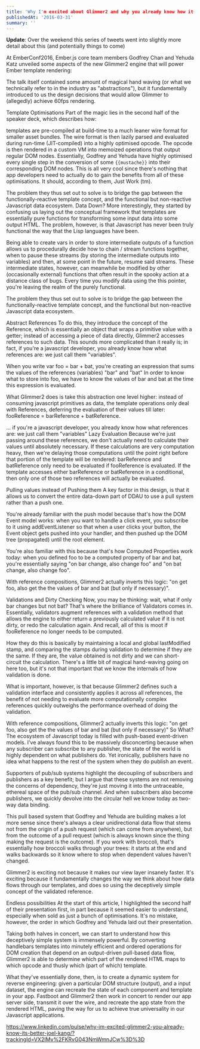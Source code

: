 ```yaml
---
title: 'Why I'm excited about Glimmer2 and why you already know how it's better'
publishedAt: '2016-03-31'
summary: ''
---
```


**Update**: Over the weekend this series of tweets went into slightly more
detail about this (and potentially things to come)

At EmberConf2016, Ember.js core team members Godfrey Chan and Yehuda Katz
unveiled some aspects of the new Glimmer2 engine that will power Ember template
rendering:

The talk itself contained some amount of magical hand waving (or what we
technically refer to in the industry as "abstractions"), but it fundamentally
introduced to us the design decisions that would allow Glimmer to (allegedly)
achieve 60fps rendering.

Template Optimisations Part of the magic lies in the second half of the speaker
deck, which describes how:

templates are pre-compiled at build-time to a much leaner wire format for
smaller asset bundles. The wire format is then lazily parsed and evaluated
during run-time (JIT-compiled) into a highly optimised opcode. The opcode is
then rendered in a custom VM into memoized operations that output regular DOM
nodes. Essentially, Godfrey and Yehuda have highly optimised every single step
in the conversion of some `{{mustache}}` into their corresponding DOM nodes. This
is all very cool since there's nothing that app developers need to actually do
to gain the benefits from all of these optimisations. It should, according to
them, Just Work (tm).

The problem they thus set out to solve is to bridge the gap between the
functionally-reactive template concept, and the functional but non-reactive
Javascript data ecosystem. Data Down? More interestingly, they started by
confusing us laying out the conceptual framework that templates are essentially
pure functions for transforming some input data into some output HTML. The
problem, however, is that Javascript has never been truly functional the way
that the Lisp languages have been.

Being able to create vars in order to store intermediate outputs of a function
allows us to procedurally decide how to chain / stream functions together, when
to pause these streams (by storing the intermediate outputs into variables) and
then, at some point in the future, resume said streams. These intermediate
states, however, can meanwhile be modified by other (occasionally external)
functions that often result in the spooky action at a distance class of bugs.
Every time you modify data using the this pointer, you're leaving the realm of
the purely functional.

The problem they thus set out to solve is to bridge the gap between the
functionally-reactive template concept, and the functional but non-reactive
Javascript data ecosystem.

Abstract References To do this, they introduce the concept of the Reference,
which is essentially an object that wraps a primitive value with a getter;
instead of accessing a piece of data directly, Glimmer2 accesses references to
such data. This sounds more complicated than it really is; in fact, if you're a
javascript developer, you already know how what references are: we just call
them "variables".

When you write var foo = bar + bat, you're creating an expression that sums the
values of the references (variables) "bar" and "bat" In order to know what to
store into foo, we have to know the values of bar and bat at the time this
expression is evaluated.

What Glimmer2 does is take this abstraction one level higher: instead of
consuming javascript primitives as data, the template operations only deal with
References, deferring the evaluation of their values till later: fooReference =
barReference + batReference.

 ... if you're a javascript developer, you already know how what references are:
we just call them "variables" Lazy Evaluation Because we're just passing around
these references, we don't actually need to calculate their values until
absolutely necessary. If these calculations are very computation heavy, then
we're delaying those computations until the point right before that portion of
the template will be rendered: barReference and batReference only need to be
evaluated if fooReference is evaluated. If the template accesses either
barReference or batReference in a conditional, then only one of those two
references will actually be evaluated.

Pulling values instead of Pushing them A key factor in this design, is that it
allows us to convert the entire data-down part of DDAU to use a pull system
rather than a push one.

You're already familiar with the push model because that's how the DOM Event
model works: when you want to handle a click event, you subscribe to it using
addEventListener so that when a user clicks your button, the Event object gets
pushed into your handler, and then pushed up the DOM tree (propagated) until the
root element.

You're also familiar with this because that's how Computed Properties work
today: when you defined foo to be a computed property of bar and bat, you're
essentially saying "on bar change, also change foo" and "on bat change, also
change foo". 

With reference compositions, Glimmer2 actually inverts this logic: "on get foo,
also get the the values of bar and bat (but only if necessary)".

Validations and Dirty Checking Now, you may be thinking: wait, what if only bar
changes but not bat? That's where the brilliance of Validators comes in.
Essentially, validators augment references with a validation method that allows
the engine to either return a previously calculated value if it is not dirty, or
redo the calculation again. And recall, all of this is moot if fooReference no
longer needs to be computed.

How they do this is basically by maintaining a local and global lastModified
stamp, and comparing the stamps during validation to determine if they are the
same. If they are, the value obtained is not dirty and we can short-circuit the
calculation. There's a little bit of magical hand-waving going on here too, but
it's not that important that we know the internals of how validation is done.

What is important, however, is that because Glimmer2 defines such a validation
interface and consistently applies it across all references, the benefit of not
needing to evaluate more computationally complex references quickly outweighs
the performance overhead of doing the validation.

With reference compositions, Glimmer2 actually inverts this logic: "on get foo,
also get the the values of bar and bat (but only if necessary)" So What? The
ecosystem of Javascript today is filled with push-based event-driven models.
I've always found this to be massively disconcerting because when any subscriber
can subscribe to any publisher, the state of the world is highly dependent on
what publishers do. Yet ironically, publishers have no idea what happens to the
rest of the system when they do publish an event.

Supporters of pub/sub systems highlight the decoupling of subscribers and
publishers as a key benefit; but I argue that these systems are not removing the
concerns of dependency, they're just moving it into the untraceable, ethereal
space of the pub/sub channel. And when subscribers also become publishers, we
quickly devolve into the circular hell we know today as two-way data binding.

This pull based system that Godfrey and Yehuda are building makes a lot more
sense since there's always a clear unidirectional data flow that stems not from
the origin of a push request (which can come from anywhere), but from the
outcome of a pull request (which is always known since the thing making the
request is the outcome). If you work with broccoli, that's essentially how
broccoli walks through your trees: it starts at the end and walks backwards so
it know where to stop when dependent values haven't changed.

Glimmer2 is exciting not because it makes our view layer insanely faster. It's
exciting because it fundamentally changes the way we think about how data flows
through our templates, and does so using the deceptively simple concept of the
validated reference. 

Endless possibilities At the start of this article, I highlighted the second
half of their presentation first, in part because it seemed easier to
understand, especially when sold as just a bunch of optimisations. It's no
mistake, however, the order in which Godfrey and Yehuda laid out their
presentation.

Taking both halves in concert, we can start to understand how this deceptively
simple system is immensely powerful. By converting handlebars templates into
minutely efficient and ordered operations for DOM creation that depend on an
output-driven pull-based data flow, Glimmer2 is able to determine which part of
the rendered HTML maps to which opcode and thusly which (part of which)
template.

What they've essentially done, then, is to create a dynamic system for reverse
engineering: given a particular DOM structure (output), and a input dataset, the
engine can recreate the state of each component and template in your app.
Fastboot and Glimmer2 then work in concert to render our app server side,
transmit it over the wire, and recreate the app state from the rendered HTML,
paving the way for us to achieve true universality in our Javascript
applications.

https://www.linkedin.com/pulse/why-im-excited-glimmer2-you-already-know-its-better-joel-kang/?trackingId=VX2IMv%2FKRvG043NmWmnJCw%3D%3D